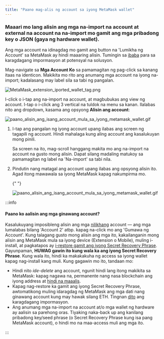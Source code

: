 ```yaml
---
title: "Paano mag-alis ng account sa iyong MetaMask wallet"
---
```



### **Maaari mo lang alisin ang mga na-import na account** at external na account na na-import mo gamit ang mga pribadong key o JSON (gaya ng hardware wallet).

Ang mga account na idinagdag mo gamit ang button na 'Lumikha ng Account' sa MetaMask ay hindi maaaring alisin. Tumingin sa [ibaba](#paano-ko-aalisin-ang-mga-ginawang-account) para sa karagdagang impormasyon at potensyal na solusyon.

<Tabs>

<TabItem value="Extension" label="Extension">

Mag-navigate sa **Mga Account Ko** sa pamamagitan ng pag-click sa kanang itaas na identicon. Makikita mo rito ang anumang mga account na iyong na-import; kadalasang may label sila sa tabi ng pangalan.

<div class="center-container">
  <div class="img-medium">
    <img
      src={
        require("../../../../../../img/i18n/legacy/MetaMask_extension_iported_wallet_tag.png")
          .default
      }
      alt="MetaMask_extension_iported_wallet_tag.png"
    />
  </div>
</div>

I-click o i-tap ang na-import na account, at magbubukas ang view ng account. I-tap o i-click ang 3 vertical na tuldok na menu sa kanan. Ilalabas nito ang dropdown, kasama ang opsyong **Alisin ang account**:

<div class="center-container">
  <div class="img-medium">
    <img
      src={
        require("../../../../../../img/i18n/legacy/how_to_remove_an_account_from_your_metamask_wallet.gif")
          .default
      }
      alt="paano_alisin_ang_isang_account_mula_sa_iyong_metamask_wallet.gif"
    />
  </div>
</div>

</TabItem>

<TabItem value="Mobile" label="Mobile">

1. I-tap ang pangalan ng iyong account upang ilabas ang screen ng tagapili ng account. Hindi mahalaga kung aling account ang kasalukuyan mong pinili.

   Sa screen na ito, mag-scroll hanggang makita mo ang na-import na account na gusto mong alisin. Dapat silang madaling matukoy sa pamamagitan ng label na 'Na-import' sa tabi nila.

2. Pindutin nang matagal ang account upang ilabas ang opsyong alisin ito. Agad itong mawawala sa iyong MetaMask kapag nakumpirma mo.

   {" "}

   <div class="center-container">
     <div class="img-medium">
       <img
         src={
           require("../../../../../../img/i18n/legacy/how_to_remove_an_account_from_your_metamask_wallet_mobile.gif")
             .default
         }
         alt="paano_alisin_ang_isang_account_mula_sa_iyong_metamask_wallet.gif"
       />
     </div>
   </div>

</TabItem>

</Tabs>

:::info

#### Paano ko aalisin ang mga ginawang account?

Kasalukuyang imposibleng alisin ang mga [nilikhang](/managing-my-wallet/accounts-and-addresses/how-to-add-accounts-in-your-wallet) account — ang mga lumalabas bilang 'Account 2' atbp. kapag na-click mo ang 'Gumawa ng Account'. Kung talagang gusto mong alisin ang mga ito, kakailanganin mong alisin ang MetaMask mula sa iyong device (Extension o Mobile), muling i-install, at pagkatapos ay [i-restore gamit ang iyong Secret Recovery Phrase](/managing-my-wallet/resetting-deleting-and-restoring/how-to-restore-your-metamask-wallet-from-secret-recovery-phrase). Gayunpaman, **HUWAG gawin ito kung wala ka ang iyong Secret Recovery Phrase**. Kung wala ito, hindi ka makakakuha ng access sa iyong wallet kapag nag-install kang muli. Kung gagawin mo ito, tandaan mo:

- Hindi nito _ide-delete_ ang account, ngunit hindi lang itong makikita sa MetaMask: kapag nagawa na, permanente nang nasa blockchain ang iyong address at [hindi na maaalis](/managing-my-wallet/resetting-deleting-and-restoring/how-can-i-delete-my-metamask-wallet).
- Kapag nag-restore ka gamit ang iyong Secret Recovery Phrase, awtomatikong muling idaragdag ng MetaMask ang mga dati nang ginawang account kung may hawak silang ETH. Tingnan [dito](/managing-my-wallet/resetting-deleting-and-restoring/how-to-restore-your-metamask-wallet-from-secret-recovery-phrase) ang karagdagang impormasyon.
- Ang anumang mga na-import na account at/o mga wallet ng hardware ay aalisin sa parehong oras. Tiyaking naka-back up ang kanilang pribadong key/seed phrase (o Secret Recovery Phrase kung isa pang MetaMask account), o hindi mo na maa-access muli ang mga ito.

:::
